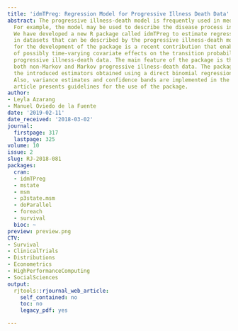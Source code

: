```yaml
---
title: 'idmTPreg: Regression Model for Progressive Illness Death Data'
abstract: The progressive illness-death model is frequently used in medical applications.
  For example, the model may be used to describe the disease process in cancer studies.
  We have developed a new R package called idmTPreg to estimate regression coefficients
  in datasets that can be described by the progressive illness-death model. The motivation
  for the development of the package is a recent contribution that enables the estimation
  of possibly time-varying covariate effects on the transition probabilities for a
  progressive illness-death data. The main feature of the package is that it befits
  both non-Markov and Markov progressive illness-death data. The package implements
  the introduced estimators obtained using a direct binomial regression approach.
  Also, variance estimates and confidence bands are implemented in the package. This
  article presents guidelines for the use of the package.
author:
- Leyla Azarang
- Manuel Oviedo de la Fuente
date: '2019-02-11'
date_received: '2018-03-02'
journal:
  firstpage: 317
  lastpage: 325
volume: 10
issue: 2
slug: RJ-2018-081
packages:
  cran:
  - idmTPreg
  - mstate
  - msm
  - p3state.msm
  - doParallel
  - foreach
  - survival
  bioc: ~
preview: preview.png
CTV:
- Survival
- ClinicalTrials
- Distributions
- Econometrics
- HighPerformanceComputing
- SocialSciences
output:
  rjtools::rjournal_web_article:
    self_contained: no
    toc: no
    legacy_pdf: yes

---
```

